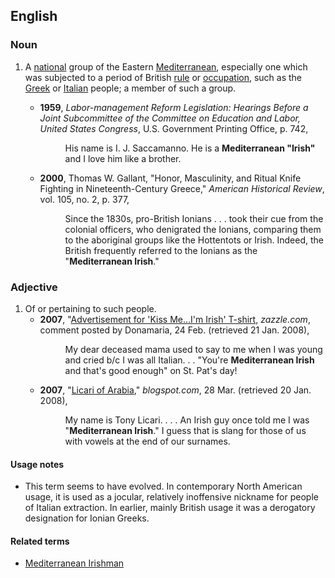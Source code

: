==English==

===Noun===
{{en-noun|sg=[[Mediterranean]] [[Irish]]|Mediterranean Irish}}

# {{jocular|sometimes|offensive}} A [[national]] group of the Eastern [[Mediterranean]], especially one which was subjected to a period of British [[rule]] or [[occupation]], such as the [[Greek]] or [[Italian]] people; a member of such a group.
#*'''1959''', ''Labor-management Reform Legislation: Hearings Before a Joint Subcommittee of the Committee on Education and Labor, United States Congress'', U.S. Government Printing Office, p. 742, 
#*:His name is I. J. Saccamanno.  He is a '''Mediterranean "Irish"''' and I love him like a brother.
#*'''2000''', Thomas W. Gallant, "Honor, Masculinity, and Ritual Knife Fighting in Nineteenth-Century Greece," ''American Historical Review'', vol. 105, no. 2, p. 377,
#*:Since the 1830s, pro-British Ionians . . . took their cue from the colonial officers, who denigrated the Ionians, comparing them to the aboriginal groups like the Hottentots or Irish.  Indeed, the British frequently referred to the Ionians as the "'''Mediterranean Irish'''."

===Adjective===
{{en-adj|pos=[[Mediterranean]] [[Irish]]|-}}

# Of or pertaining to such people.
#*'''2007''', "[http://www.zazzle.com/kiss_me_shirt-235798981069478455 Advertisement for 'Kiss Me...I'm Irish' T-shirt], ''zazzle.com'', comment posted by Donamaria, 24 Feb. (retrieved 21 Jan. 2008),
#*:My dear deceased mama used to say to me when I was young and cried b/c I was all Italian. . . "You're '''Mediterranean Irish''' and that's good enough" on St. Pat's day!
#*'''2007''', "[http://mesopotamianmarine.blogspot.com/2007_03_01_archive.html Licari of Arabia]," ''blogspot.com'', 28 Mar. (retrieved 20 Jan. 2008), 
#*:My name is Tony Licari. . . . An Irish guy once told me I was "'''Mediterranean Irish'''." I guess that is slang for those of us with vowels at the end of our surnames.

====Usage notes====
* This term seems to have evolved.  In contemporary North American usage, it is used as a jocular, relatively inoffensive nickname for people of Italian extraction.  In earlier, mainly British usage it was a derogatory designation for Ionian Greeks.

====Related terms====
* [[Mediterranean Irishman]]